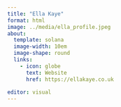```yaml
---
title: "Ella Kaye"
format: html
image: ../media/ella_profile.jpeg
about:
  template: solana
  image-width: 10em
  image-shape: round
  links:
    - icon: globe
      text: Website
      href: https://ellakaye.co.uk
  
editor: visual
---
```

